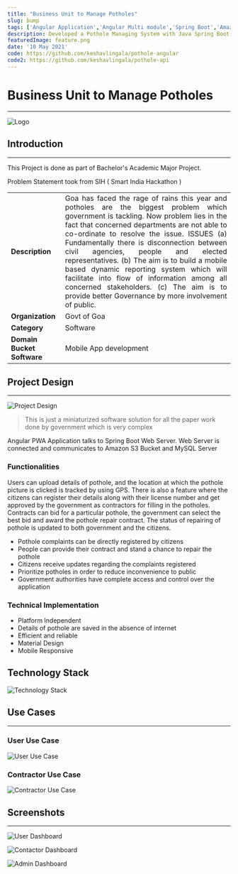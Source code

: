 ```yaml
---
title: "Business Unit to Manage Potholes"
slug: bump
tags: ['Angular Application','Angular Multi module','Spring Boot','Amazon S3','Amazon RDS','Firebase','Progressive Web App','Material Design','MySQL','Keshav Lingala','Keshav Reddy','Keshav Reddy Lingala','Lingala Keshav Reddy','Keshav']
description: Developed a Pothole Managing System with Java Spring Boot API + Angular 11+ MySQL with client-server architecture that enables citizens to report any pothole. Deployed using AWS RDS, Heroku, Firebase
featuredImage: feature.png
date: '10 May 2021'
code: https://github.com/keshavlingala/pothole-angular
code2: https://github.com/keshavlingala/pothole-api
---
```


# Business Unit to Manage Potholes
---

![Logo](feature.png)

## Introduction
 ---

This Project is done as part of Bachelor's Academic Major Project.

Problem Statement took from SIH ( Smart India Hackathon )

| |  |
|----------------| ----------- |
| **Description**    | <div style="text-align: justify"> Goa has faced the rage of rains this year and potholes are the biggest problem which government is tackling. Now problem lies in the fact that concerned departments are not able to co-ordinate to resolve the issue. ISSUES (a) Fundamentally there is disconnection between civil agencies, people and elected representatives. (b) The aim is to build a mobile based dynamic reporting system which will facilitate into flow of information among all concerned stakeholders. (c) The aim is to provide better Governance by more involvement of public. </div> |
| **Organization**   | Govt of Goa        |
| **Category** | Software |
| **Domain Bucket	Software** | Mobile App development |


## Project Design
---

![Project Design](images/system_design.png)

> This is just a miniaturized software solution for all the paper work done by government which is very complex

Angular PWA Application talks to Spring Boot Web Server.
Web Server is connected and communicates to Amazon S3 Bucket and MySQL Server


### Functionalities

Users can upload details of pothole, and the location at which the pothole picture is clicked is tracked by using GPS. There is also a feature where the citizens can register their details along with their license number and get approved by the government  as contractors for filling in the potholes. Contracts can bid for a particular pothole, the government can select the best bid and award the pothole repair contract. The status of repairing of pothole is updated to both government and the citizens.

* Pothole complaints can be directly registered by citizens
* People can provide their contract and stand a chance to repair the pothole
* Citizens receive updates regarding the complaints registered
* Prioritize potholes in order to reduce inconvenience to public
* Government authorities have complete access and control over the application

### Technical Implementation
* Platform Independent
* Details of pothole are saved in the absence of internet
* Efficient and reliable
* Material Design
* Mobile Responsive

## Technology Stack

![Technology Stack](images/technology_stack.png)

## Use Cases
---

### User Use Case

![User Use Case](images/user_usecase.png)

### Contractor Use Case


![Contractor Use Case](images/con_usecase.png)

## Screenshots
---

![User Dashboard](images/user_d.png)

![Contactor Dashboard](images/con_d.png)

![Admin Dashboard](images/admin_d.png)
